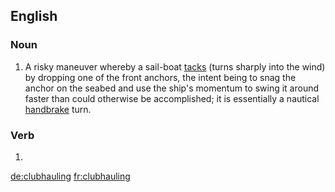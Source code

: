 ==English==

===Noun===
{{en-noun}}

# {{lb|en|nautical}} A risky maneuver whereby a sail-boat [[tacks]] (turns sharply into the wind) by dropping one of the front anchors, the intent being to snag the anchor on the seabed and use the ship's momentum to swing it around faster than could otherwise be accomplished; it is essentially a nautical [[handbrake]] turn.

===Verb===
{{head|en|present participle}}

# {{present participle of|clubhaul|lang=en|nocat=1}}

[[de:clubhauling]]
[[fr:clubhauling]]